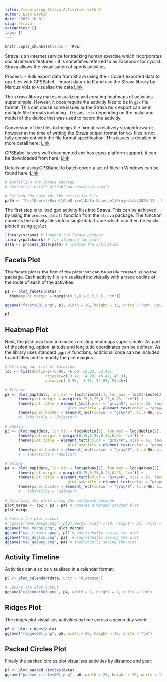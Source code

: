 ```yaml
---
title: Visualizing Strava Activities with R
author: Eoin Larkin
date: '2020-10-01'
slug: strava-r
categories: []
tags: []
---
```


```r
knitr::opts_chunk$set(echo = TRUE)
```

Strava is an internet service for tracking human exercise which incorporates social network features - it is sometimes referred to as Facebook for cyclist. Strava allows the visualisation of sports activities

Process:
- Bulk export data from Strava using the 
- Covert exported data to gpx files with GPSBabel
- Import data into R and use the Strava library by Marcus Volz to visualise the data [Link](https://github.com/marcusvolz)


The `strava` library makes visualizing and creating heatmaps of activities super simple. Howeer, it does require the activitiy files to be in `gpx` file format. This can cause some issues as the Strava bulk export can be in multiple file formats including `.fit` and `.tcx` depending on the make and model of the device that was used to record the activitiy.

Conversion of the files to the `gpx` file format is relatively straightforward; however at the time of writing the Strava output format for `tcx` files is not fully consistent with the file format specification. This issues is detailed in more detail here: [Link](https://github.com/gpsbabel/gpsbabel/issues/371) 

GPSBabel is very well documented and has cross platform support; it can be downloaded from here: [Link](https://www.gpsbabel.org/) 

Details on using GPSBabel to batch covert a set of files in Windows can be found here :[Link](https://www.gpsbabel.org/os/Windows_batch.html)

```r
# Installing the strava package
# devtools::install_github("marcusvolz/strava")

# Setting the path for the activities file
path <- "C:\\Users\\Eoin\\OneDrive\\Data Science\\Projects\\2020.12 - Strava Visualisation\\strava_activities_converted\\"
```

The first step is to load gpx activity files into Strava. This can be achieved by using the `process_data()` function from the `strava` package. The function converts the activity files into a single data frame which can then be easily plotted using `ggplot`.

```r
library(strava) # loading the Strava package
library(patchwork) # for aligning the plots
data <- process_data(path) # loading the activities
```

## Facets Plot

The facets plot is the first of the plots that can be easily created using the package. Each activity file is visualised individually with a trace outline of the route of each of the activities.

```r
p1 <- plot_facets(data) + 
  theme(plot.margin = margin(0.5,0.5,0.5,0.5, "cm"))

ggsave("facets001.png", p1, width = 10, height = 10, units = "cm", dpi=1200)

p1
```

## Heatmap Plot

Next, the `plot_map` function makes creating heatmaps super simple. As part of the plotting, option latitude and longitude coordinates can be defined. As the library uses standard `ggplot` functions, additional code can be included to add titles and to modify the plot margins.

```r

# Defining our list of locations
loc <- list(dublin=c(-6.86, -6.00, 53.03, 53.46), 
                  trieste=c(13.42, 14.28, 45.47, 45.9), 
                  galway=c(-8.56, -9.78, 52.85, 53.46))

# Trieste
p2 <- plot_map(data, lon_min = loc$trieste[1], lon_max = loc$trieste[2], lat_min = loc$trieste[3], lat_max = loc$trieste[4]) +
      theme(plot.margin = margin(0.25,0.25,0.25,0.25, "cm")) +
      theme(plot.title = element_text(color = "gray40", size = 16, face = "bold"),
                            plot.subtitle = element_text(color = "gray40", size=3)) +
      theme(panel.border = element_rect(colour = "gray40", fill=NA, size=1)) 
      #+ labs(title = "Trieste")
                           
# Dublin
p3 <- plot_map(data, lon_min = loc$dublin[1], lon_max = loc$dublin[2], lat_min = loc$dublin[3], lat_max = loc$dublin[4]) +
      theme(plot.margin = margin(0.25,0.25,0.25,0.25, "cm")) +
      theme(plot.title = element_text(color = "gray40", size = 16, face = "bold"),
                            plot.subtitle = element_text(color = "gray40", size=3)) +
      theme(panel.border = element_rect(colour = "gray40", fill=NA, size=1)) 
      # + labs(title = "Dublin") 

# Galway
p4 <- plot_map(data, lon_min = loc$galway[1], lon_max = loc$galway[2], lat_min = loc$galway[3], lat_max = loc$galway[4]) +
      theme(plot.margin = margin(0.25,0.25,0.25,0.25, "cm")) +
      theme(plot.title = element_text(color = "gray40", size = 16, face = "bold"),
                            plot.subtitle = element_text(color = "gray40", size=3)) +
      theme(panel.border = element_rect(colour = "gray40", fill=NA, size=1)) 
      # + labs(title = "Galway")
  
# Arranging the plots using the patchwork package
plot_merge <- (p2 / p3 / p4) # creates a merged stacked plot
plot_merge

# Saving the plot output
# ggsave("map_merge.png", plot_merge, width = 10, height = 25, units = "cm",)
ggsave("map_merge.png", plot_merge)
ggsave("map_trieste.png", p2) # individually saving the plot
ggsave("map_dublin.png", p3)  # individually saving the plot 
ggsave("map_galway.png", p4) # individually saving the plot
```

## Activity Timeline

Activities can also be visualised in a calendar format:

```r
p5 <- plot_calendar(data, unit = "distance")

# Saving the plot output
ggsave("calendar001.png", p4, width = 7, height = 7, units = "cm")
```

## Ridges Plot

The ridges plot visualises activities by time across a seven day week:

```r
p6 <- plot_ridges(data)
ggsave("ridges001.png", p5, width = 20, height = 20, units = "cm")
```

## Packed Circles Plot

Finally the packed circles plot visualises activities by distance and year:

```r
p7 <- plot_packed_circles(data)
ggsave("packed_circles001.png", p6, width = 20, height = 20, units = "cm")
```

